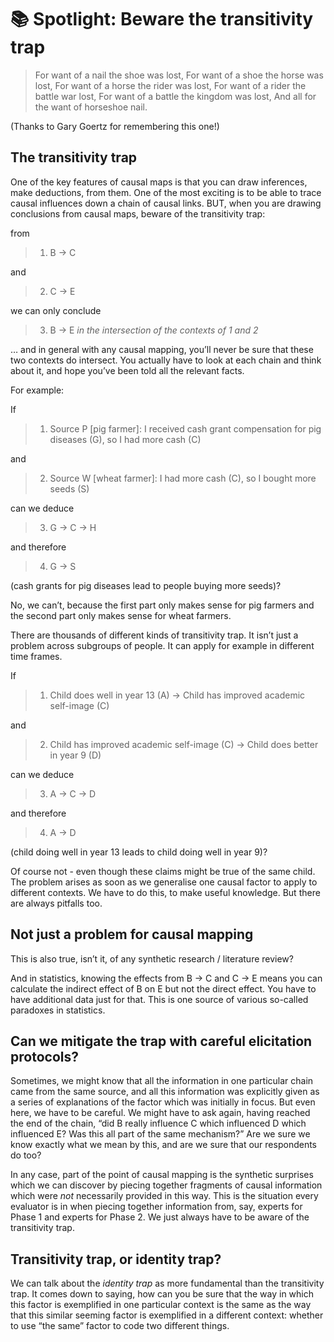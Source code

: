 # 📚 Spotlight: Beware the transitivity trap

>For want of a nail the shoe was lost, 
>For want of a shoe the horse was lost,
>For want of a horse the rider was lost,
>For want of a rider the battle war lost, 
>For want of a battle the kingdom was lost,
>And all for the want of horseshoe nail.

(Thanks to Gary Goertz for remembering this one!)

## The transitivity trap

One of the key features of causal maps is that you can draw inferences, make deductions, from them. One of the most exciting is to be able to trace causal influences down a chain of causal links. BUT, when you are drawing conclusions from causal maps, beware of the transitivity trap: 

from 

>1) B → C 

and 

>2) C → E 

we can only conclude 

>3) B → E *in the intersection of the contexts of 1 and 2*

... and in general with any causal mapping, you'll never be sure that these two contexts do intersect. You actually have to look at each chain and think about it, and hope you've been told all the relevant facts.  


For example:

If 

>1)  Source P [pig farmer]: I received cash grant compensation for pig diseases (G), so I had more cash (C) 

and 

>2)  Source W [wheat farmer]: I had more cash (C), so I bought more seeds (S) 

can we deduce 

>3)  G → C → H

and therefore

>4) G → S

(cash grants for pig diseases lead to people buying more seeds)?

No, we can't, because the first part only makes sense for pig farmers and the second part only makes sense for wheat farmers. 

There are thousands of different kinds of transitivity trap. It isn't just a problem across subgroups of people. It can apply for example in different time frames. 

If 

>1)  Child does well in year 13 (A) → Child has improved academic self-image (C)

and 

>2)  Child has improved academic self-image (C) → Child does better in year 9 (D)

can we deduce 

>3)  A → C → D

and therefore

>4) A → D

(child doing well in year 13 leads to child doing well in year 9)?

Of course not - even though these claims might be true of the same child. The problem arises as soon as we generalise one causal factor to apply to different contexts. We have to do this, to make useful knowledge. But there are always pitfalls too.

## Not just a problem for causal mapping

This is also true, isn't it, of any synthetic research / literature review? 

And in statistics, knowing the effects from B → C and C → E means you can calculate the indirect effect of B on E but not the direct effect. You have to have additional data just for that. This is one source of various so-called paradoxes in statistics. 

## Can we mitigate the trap with careful elicitation protocols?

Sometimes, we might know that all the information in one particular chain came from the same source, and all this information was explicitly given as a series of explanations of the factor which was initially in focus. But even here, we have to be careful. We might have to ask again, having reached the end of the chain, "did B really influence C which influenced D which influenced E? Was this all part of the same mechanism?" Are we sure we know exactly what we mean by this, and are we sure that our respondents do too?

In any case, part of the point of causal mapping is the synthetic surprises which we can discover by piecing together fragments of causal information which were *not* necessarily provided in this way. This is the situation every evaluator is in when piecing together information from, say, experts for Phase 1 and experts for Phase 2. We just always have to be aware of the transitivity trap. 


## Transitivity trap, or identity trap?

We can talk about the *identity trap* as more fundamental than the transitivity trap. It comes down to saying, how can you be sure that the way in which this factor is exemplified in one particular context is the same as the way that this similar seeming factor is exemplified in a different context: whether to use "the same" factor to code two different things.









